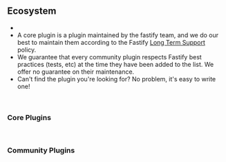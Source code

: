 
<br/>

## Ecosystem 

- <PluginsCount/>
- A core plugin is a plugin maintained by the fastify team, and we do our best to maintain them according to the Fastify [Long Term Support]( https://github.com/fastify/fastify/blob/main/docs/Reference/LTS.md) policy.
- We guarantee that every community plugin respects Fastify best practices (tests, etc) at the time they have been added to the list. We offer no guarantee on their maintenance.
- Can't find the plugin you're looking for? No problem, <Link to='plugins'>it's easy to write one!</Link>
  
<br/>

### Core Plugins

<PluginsTable group="corePlugins"/>  

<br/>

### Community Plugins

<PluginsTable group="communityPlugins"/>
